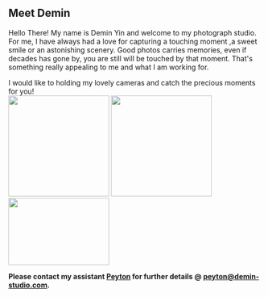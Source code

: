 ## Meet Demin    
Hello There! My name is Demin Yin and welcome to my photograph studio.  For me, I have always had a love for capturing a touching moment ,a sweet smile or an astonishing scenery. Good photos carries memories, even if decades has gone by,  you are still will be touched by that moment. That's something really appealing to me and what I am working for.

I would like to holding my lovely cameras and catch the precious moments for you! <br/>
<img src="https://cdn.pocket-lint.com/r/s/970x/assets/images/148488-cameras-review-hands-on-fujifilm-gfx100-image1-nzzltapigb.jpg"  width="200"/>
<img src="https://ksassets.timeincuk.net/wp/uploads/sites/54/2019/07/SonyA7RIV-main-1220x813.png"  width="200"/>
<img src="https://cdn.mos.cms.futurecdn.net/WVdTnKPyiV35ais9WiBj94-1200-80.jpg"  width="200" height= "133"/>

**Please contact my assistant [Peyton](mailto:peyton@demin-studio.com)  for further details @ <peyton@demin-studio.com>.**



